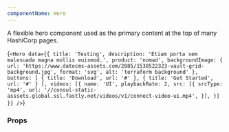 ```yaml
---
componentName: Hero
---
```


A flexible hero component used as the primary content at the top of many HashiCorp pages.

<LiveComponent>{`<Hero
  data={{
    title: 'Testing',
    description: 'Etiam porta sem malesuada magna mollis euismod.',
    product: 'nomad',
    backgroundImage: {
      url: 'https://www.datocms-assets.com/2885/1538522323-vault-grid-background.jpg',
      format: 'svg',
      alt: 'terraform background'
    },
    buttons: [
      { title: 'Download', url: '#' },
      { title: 'Get Started', url: '#' }
    ],
    videos: [{
      name: 'UI',
      playbackRate: 2,
      src: [{
        srcType: 'mp4',
        url: '//consul-static-asssets.global.ssl.fastly.net/videos/v1/connect-video-ui.mp4',
      }],
    }]
  }}
/>`}</LiveComponent>

<UsageDetails packageJson={packageJson} />

### Props

<PropsTable props={componentProps} />
